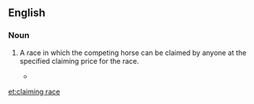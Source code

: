 ==English==

===Noun===
{{en-noun}}
# {{lb|en|horse racing}} A race in which the competing horse can be claimed by anyone at the specified claiming price for the race.
#* {{quote-text|year=1968|author=Marvin B. Scott|title=The Racing Game|page=15|passage=In a '''claiming race''', each horse is in a sense up for sale. That is, any owner who has raced a horse at the track during the meet in progress may put in a claim to buy any horse racing in a '''claiming race'''.}}

[[et:claiming race]]